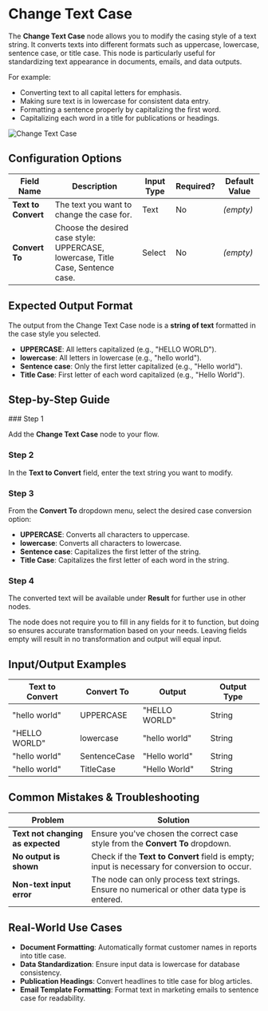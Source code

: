 
# Change Text Case

The **Change Text Case** node allows you to modify the casing style of a text string. It converts texts into different formats such as uppercase, lowercase, sentence case, or title case. This node is particularly useful for standardizing text appearance in documents, emails, and data outputs.

For example:

- Converting text to all capital letters for emphasis.
- Making sure text is in lowercase for consistent data entry.
- Formatting a sentence properly by capitalizing the first word.
- Capitalizing each word in a title for publications or headings.

![Change Text Case](./change-text-case.png)

## Configuration Options

| Field Name          | Description                                                                     | Input Type | Required? | Default Value |
| ------------------- | ------------------------------------------------------------------------------- | ---------- | --------- | ------------- |
| **Text to Convert** | The text you want to change the case for.                                       | Text       | No        | _(empty)_     |
| **Convert To**      | Choose the desired case style: UPPERCASE, lowercase, Title Case, Sentence case. | Select     | No        | _(empty)_     |

## Expected Output Format

The output from the Change Text Case node is a **string of text** formatted in the case style you selected.

- **UPPERCASE**: All letters capitalized (e.g., "HELLO WORLD").
- **lowercase**: All letters in lowercase (e.g., "hello world").
- **Sentence case**: Only the first letter capitalized (e.g., "Hello world").
- **Title Case**: First letter of each word capitalized (e.g., "Hello World").

## Step-by-Step Guide

<Steps>
### Step 1

Add the **Change Text Case** node to your flow.

### Step 2

In the **Text to Convert** field, enter the text string you want to modify.

### Step 3

From the **Convert To** dropdown menu, select the desired case conversion option:

- **UPPERCASE**: Converts all characters to uppercase.
- **lowercase**: Converts all characters to lowercase.
- **Sentence case**: Capitalizes the first letter of the string.
- **Title Case**: Capitalizes the first letter of each word in the string.

### Step 4

The converted text will be available under **Result** for further use in other nodes.

</Steps>

<Callout type="info" title="Tip">
  The node does not require you to fill in any fields for it to function, but
  doing so ensures accurate transformation based on your needs. Leaving fields
  empty will result in no transformation and output will equal input.
</Callout>

## Input/Output Examples

| Text to Convert | Convert To   | Output        | Output Type |
| --------------- | ------------ | ------------- | ----------- |
| "hello world"   | UPPERCASE    | "HELLO WORLD" | String      |
| "HELLO WORLD"   | lowercase    | "hello world" | String      |
| "hello world"   | SentenceCase | "Hello world" | String      |
| "hello world"   | TitleCase    | "Hello World" | String      |

## Common Mistakes & Troubleshooting

| Problem                           | Solution                                                                                     |
| --------------------------------- | -------------------------------------------------------------------------------------------- |
| **Text not changing as expected** | Ensure you've chosen the correct case style from the **Convert To** dropdown.                |
| **No output is shown**            | Check if the **Text to Convert** field is empty; input is necessary for conversion to occur. |
| **Non-text input error**          | The node can only process text strings. Ensure no numerical or other data type is entered.   |

## Real-World Use Cases

- **Document Formatting**: Automatically format customer names in reports into title case.
- **Data Standardization**: Ensure input data is lowercase for database consistency.
- **Publication Headings**: Convert headlines to title case for blog articles.
- **Email Template Formatting**: Format text in marketing emails to sentence case for readability.
